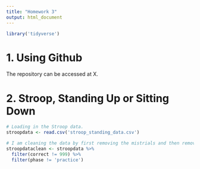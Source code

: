 ```yaml
---
title: "Homework 3"
output: html_document
---
```

```r
library('tidyverse')

```

# 1. Using Github

The repository can be accessed at X.

# 2. Stroop, Standing Up or Sitting Down

```r

# Loading in the Stroop data.
stroopdata <- read.csv('stroop_standing_data.csv')

```

```r
# I am cleaning the data by first removing the mistrials and then removing the practice phase trials. I am choosing to do this as the mistrial data will be incorrect and the practice trials are there to allow the participant to understand the task before the real trials begin..
stroopdataclean <- stroopdata %>% 
  filter(correct != 999) %>% 
  filter(phase != 'practice')

```